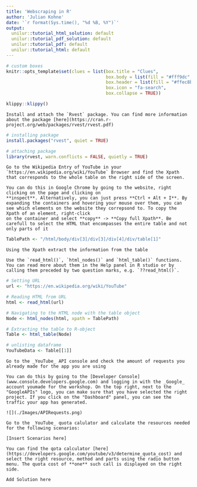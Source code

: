 ```yaml
---
title: 'Webscraping in R'
author: 'Julian Kohne'
date: '`r format(Sys.time(), "%d %B, %Y")`'
output:
  unilur::tutorial_html_solution: default
  unilur::tutorial_pdf_solution: default
  unilur::tutorial_pdf: default
  unilur::tutorial_html: default
---
```


```r
# custom boxes
knitr::opts_template$set(clues = list(box.title = "Clues",
                                      box.body = list(fill = "#fff9dc", colour = "black"),
                                      box.header = list(fill = "#ffec8b", colour = "black"),
                                      box.icon = "fa-search",
                                      box.collapse = TRUE))

```

```r
klippy::klippy()
```

```block
Install and attach the `Rvest` package. You can find more information about the package [here](https://cran.r-project.org/web/packages/rvest/rvest.pdf)
```

```r

# installing package
install.packages("rvest", quiet = TRUE)

# attaching package
library(rvest, warn.conflicts = FALSE, quietly = TRUE)

```

```block
Go to the Wikipedia Entry of YouTube in your `https://en.wikipedia.org/wiki/YouTube` Browser and find the Xpath that corresponds to the whole table on the right side of the screen.
```

```block
You can do this in Google Chrome by going to the website, right clicking on the page and clicking on
**inspect**. Alternatively, you can just press **Ctrl + Alt + I**. By expanding the containers and hovering your mouse over them, you can see which elements on the website they correpsond to. To copy the Xpath of an element, right-click
on the container and select **copy** -> **Copy full Xpath**. Be carefull to select the HTML that encompasses the entire table and not only parts of it
```

```r
TablePath <- "/html/body/div[3]/div[3]/div[4]/div/table[1]"
```

```block
Using the Xpath extract the information from the table
```

```block
Use the `read_html()`, `html_nodes()` and `html_table()` functions. You can read more about them in the Help panel in R studio or by calling them preceded by two question marks, e.g. `??read_html()`.
```

```r
# Setting URL
url <- "https://en.wikipedia.org/wiki/YouTube"

# Reading HTML from URL
html <- read_html(url)

# Navigating to the HTML node with the table object
Node <- html_nodes(html, xpath = TablePath)

# Extracting the table to R-object
Table <- html_table(Node)

# unlisting dataframe
YouTubeData <- Table[[1]]

```

```block
Go to the _YouTube_ API console and check the amount of requests you already made for the app you are using
```

```block
You can do this by going to the [Developer Console](www.console.developers.google.com) and logging in with the _Google_ account youmade for the workshop. On the top right, next to the "GoogleAPIs" logo, you can make sure that you have selected the right project. If you click on the "Dashboard" panel, you can see the traffic your app has generated. 
```
```block
![](./Images/APIRequests.png)

```

```block
Go to the _YouTube_ quota calulator and calculate the resources needed for the following scenarios:

[Insert Scenarios here]

```

```block
You can find the qota calculator [here](https://developers.google.com/youtube/v3/determine_quota_cost) and select the right resource, method and parts using the radio button menu. The quota cost of **one** such call is displayed on the right side.
```
```block
Add Solution here
```